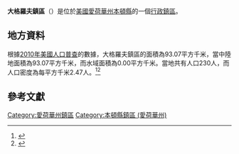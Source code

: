 {{noteTA
|G1=USState
|G2=地名
|G3=Unit
}}
{{Infobox settlement
|official_name            = 大格羅夫鎮區
|native_name = Big Grove Township
|settlement_type          = [[行政鎮區|行政鎮區]]
|image_skyline            = 
|imagesize                = 
|image_map                = Map highlighting Big Grove Township, Benton County, Iowa.svg
|mapsize                  = 250px
|pushpin_map  =USA Iowa
|pushpin_label = 大格羅夫鎮區
|pushpin_label_position   = top
|pushpin_map_caption      = 大格羅夫鎮區在愛荷華州的位置
|subdivision_type         = [[世界政區索引|國家]]
|subdivision_type1        = [[美国州份|州份]]
|subdivision_type2        = [[愛荷華州行政区划|縣]]
|subdivision_name         = [[美国|美国]]
|subdivision_name1        = [[愛荷華州|愛荷華州]]
|subdivision_name2        = [[本頓縣_(愛荷華州)|本頓縣]]
|elevation_ft             = 896
|elevation_m              = 273
|timezone                 = [[北美中部時區|北美中部時區]]
|area_total_km2           = 93.07
|area_land_km2            = 93.07
|area_water_km2           = 0.00
|area_total_sq_mi         = 
|area_land_sq_mi          = 
|area_water_sq_mi         = 
|population_as_of         = [[2010年美國人口普查|2010]]
|population_footnotes     = 
|population_total         = 230
|population_density_km2   = auto
|population_density_sq_mi = auto
|utc_offset               = -6
|coordinates              = {{coord|42|04|48|N|92|07|36|W|type:city_region:US-AL_source:GNS-enwiki|display=inline,title}}
| coor_pinpoint           = 
| coordinates_footnotes   = 
|timezone_DST             = CDT
|utc_offset_DST           = -5
|postal_code_type         = [[美國郵區編號|郵區編號]]
|postal_code              = 52229, 52249, 52346, 5234
|area_code                = {{link-en|电话区号319|Area code 319|319}}
|blank_name = [[地名信息系统|GNIS ID]]
|blank_info = 467452
}}
'''大格羅夫鎮區'''（{{lang-en|Big Grove Township}}）是位於[[美國|美國]][[愛荷華州|愛荷華州]][[本頓縣_(愛荷華州)|本頓縣]]的一個[[行政鎮區|行政鎮區]]。

== 地方資料 ==
根據[[2010年美國人口普查|2010年美國人口普查]]的數據，大格羅夫鎮區的面積為93.07平方千米，當中陸地面積為93.07平方千米，而水域面積為0.00平方千米。當地共有人口230人，而人口密度為每平方千米2.47人。<ref name="GR8">{{cite web|url=http://factfinder2.census.gov|publisher=[[美国人口调查局|美国人口调查局]]|accessdate=2011-05-14|title=American FactFinder|archive-date=2013-09-11|archive-url=https://web.archive.org/web/20130911234518/http://factfinder2.census.gov/|dead-url=no}}</ref><ref>{{cite web|url=https://www.citypopulation.de/en/usa/iowa/admin/|title=USA: Iowa (Counties and Townships) - City Population}}</ref>

== 參考文獻 ==
{{reflist}}

{{本頓縣 (愛荷華州)}}

{{DEFAULTSORT:Big Grove Township}}
[[Category:愛荷華州鎮區|Category:愛荷華州鎮區]]
[[Category:本頓縣鎮區_(愛荷華州)|Category:本頓縣鎮區 (愛荷華州)]]

{{Iowa-geo-stub}}